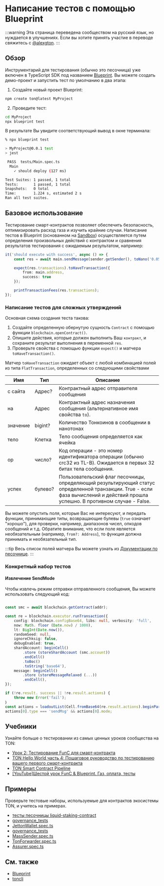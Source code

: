 # Написание тестов с помощью Blueprint

:::warning
Эта страница переведена сообществом на русский язык, но нуждается в улучшениях. Если вы хотите принять участие в переводе свяжитесь с [@alexgton](https://t.me/alexgton).
:::

## Обзор

Инструментарий для тестирования (обычно это песочница) уже включен в TypeScript SDK под названием [Blueprint](/develop/smart-contracts/sdk/javascript). Вы можете создать демо-проект и запустить тест по умолчанию в два этапа:

1. Создайте новый проект Blueprint:

```bash
npm create ton@latest MyProject
```

2. Проведите тест:

```bash
cd MyProject
npx blueprint test
```

В результате Вы увидите соответствующий вывод в окне терминала:

```bash
% npx blueprint test

> MyProject@0.0.1 test
> jest

 PASS  tests/Main.spec.ts
  Main
    ✓ should deploy (127 ms)

Test Suites: 1 passed, 1 total
Tests:       1 passed, 1 total
Snapshots:   0 total
Time:        1.224 s, estimated 2 s
Ran all test suites.
```

## Базовое использование

Тестирование смарт-контрактов позволяет обеспечить безопасность, оптимизировать расход газа и изучить крайние случаи.
Написание тестов в Blueprint (основанном на [Sandbox](https://github.com/ton-org/sandbox)) осуществляется путем определения произвольных действий с контрактом и сравнения результатов тестирования с ожидаемым результатом, например:

```typescript
it('should execute with success', async () => {                              // description of the test case
    const res = await main.sendMessage(sender.getSender(), toNano('0.05'));  // performing an action with contract main and saving result in res

    expect(res.transactions).toHaveTransaction({                             // configure the expected result with expect() function
        from: main.address,                                                  // set expected sender for transaction we want to test matcher properties from
        success: true                                                        // set the desirable result using matcher property success
    });

    printTransactionFees(res.transactions);                                  // print table with details on spent fees
});
```

### Написание тестов для сложных утверждений

Основная схема создания теста такова:

1. Создайте определенную обернутую сущность `Contract` с помощью функции `blockchain.openContract()`.
2. Опишите действия, которые должен выполнить Ваш `контракт`, и сохраните результат выполнения в переменной `res`.
3. Проверьте свойства с помощью функции `expect()` и матчера `toHaveTransaction()`.

Матчер `toHaveTransaction` ожидает объект с любой комбинацией полей из типа `FlatTransaction`, определенных со следующими свойствами

| Имя                                     | Тип                   | Описание                                                                                                                                                                                                                                                                                                                         |
| --------------------------------------- | --------------------- | -------------------------------------------------------------------------------------------------------------------------------------------------------------------------------------------------------------------------------------------------------------------------------------------------------------------------------- |
| с сайта                                 | Адрес?                | Контрактный адрес отправителя сообщения                                                                                                                                                                                                                                                                                          |
| на                                      | Адрес                 | Контрактный адрес назначения сообщения (альтернативное имя свойства `to`).                                                                                                                                                                                                                                                       |
| значение                                | bigint?               | Количество Тонкоинов в сообщении в нанотонах                                                                                                                                                                                                                                                                                     |
| тело                                    | Клетка                | Тело сообщения определяется как ячейка                                                                                                                                                                                                                                                                                           |
| op                                      | число?                | Код операции - это номер идентификатора операции (обычно crc32 из TL-B). Ожидается в первых 32 битах тела сообщения.                                                                                                                                                                                                             |
| успех                                   | булево?               | Пользовательский флаг песочницы, определяющий результирующий статус определенной транзакции. True - если фаза вычислений и действий прошла успешно. В противном случае - False.                                                                                                                                                  |

Вы можете опустить поля, которые Вас не интересуют, и передать функции, принимающие типы, возвращающие булевы (`true` означает "хорошо"), для проверки, например, диапазонов чисел, опкодов сообщений и т.д. Обратите внимание, что если поле является необязательным (например, `from?: Address`), то функция должна принимать и необязательный тип.

:::tip
Весь список полей матчера Вы можете узнать из [Документации по песочнице](https://github.com/ton-org/sandbox#test-a-transaction-with-matcher).
:::

### Конкретный набор тестов

#### Извлечение SendMode

Чтобы извлечь режим отправки отправленного сообщения, Вы можете использовать следующий код:

```ts

const smc = await blockchain.getContract(addr);

const re = blockchain.executor.runTransaction({
    config: blockchain.configBase64, libs: null, verbosity: 'full',
    now: Math. floor (Date.now) / 1000),
    lt: BigInt(Date.now()),
    randomSeed: null,
    ignoreChksig: false,
    debugEnabled: true,
    shardAccount: beginCell()
        .store (storeShardAccount (smc.account))
        .endCell()
        .toBoc()
        .toString('base64'),
    message: beginCell()
        .store (storeMessageRelaxed (...))
        .endCell(),
});

if (!re.result. success || !re.result.actions) {
    throw new Error('fail');
｝
const actions = loadoutList(Cell.fromBase64(re.result.actions).beginParse());
actions[0].type === 'sendMsg' && actions[0].mode;

```

## Учебники

Узнайте больше о тестировании из самых ценных уроков сообщества на TON:

- [Урок 2: Тестирование FunC для смарт-контракта](https://github.com/romanovichim/TonFunClessons_Eng/blob/main/lessons/smartcontract/2lesson/secondlesson.md)
- [TON Hello World часть 4: Пошаговое руководство по тестированию вашего первого смарт-контракта](https://helloworld.tonstudio.io/tutorials/04-testing/)
- [TON Smart Contract Pipeline](https://dev.to/roma_i_m/ton-smart-contract-pipeline-write-simple-contract-and-compile-it-4pnh)
- [[YouTube]Шестой урок FunC & Blueprint. Газ, оплата, тесты](https://youtu.be/3XIpKZ6wNcg)

## Примеры

Проверьте тестовые наборы, используемые для контрактов экосистемы TON, и учитесь на примерах.

- [тесты песочницы liquid-staking-contract](https://github.com/ton-blockchain/liquid-staking-contract/tree/main/tests)
- [governance_tests](https://github.com/Trinketer22/governance_tests/blob/master/config_tests/tests/)
- [JettonWallet.spec.ts](https://github.com/EmelyanenkoK/modern_jetton/blob/master/tests/JettonWallet.spec.ts)
- [governance_tests](https://github.com/Trinketer22/governance_tests/blob/master/elector_tests/tests/complaint-test.fc)
- [MassSender.spec.ts](https://github.com/Gusarich/ton-mass-sender/blob/main/tests/MassSender.spec.ts)
- [TonForwarder.spec.ts](https://github.com/TrueCarry/ton-contract-forwarder/blob/main/src/contracts/ton-forwarder/TonForwarder.spec.ts)
- [Assurer.spec.ts](https://github.com/aSpite/dominant-assurance-contract/blob/main/tests/Assurer.spec.ts)

## См. также

- [Blueprint](/develop/smart-contracts/sdk/javascript)
- [toncli](/develop/smart-contracts/testing/toncli)
